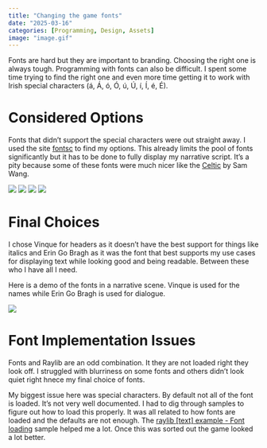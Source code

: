 ```yaml
---
title: "Changing the game fonts"
date: "2025-03-16"
categories: [Programming, Design, Assets]
image: "image.gif"
---
```


Fonts are hard but they are important to branding. Choosing the right one is always tough. Programming with fonts can also be difficult. I spent some time trying to find the right one and even more time getting it to work with Irish special characters (á, Á, ó, Ó, ú, Ú, í, Í, é, É).

# Considered Options

Fonts that didn't support the special characters were out straight away. I used the site [fontsc](https://www.fontsc.com/font/tag/celtic-gaelic-irish?page=1) to find my options. This already limits the pool of fonts significantly but it has to be done to fully display my narrative script. It's a pity because some of these fonts were much nicer like the [Celtic](https://www.fontsc.com/font/celtic) by Sam Wang.

![](vinque.png)
![](eringobragh.png)
![](dum3.png)
![](quest.png)

# Final Choices

I chose Vinque for headers as it doesn't have the best support for things like italics and Erin Go Bragh as it was the font that best supports my use cases for displaying text while looking good and being readable. Between these who I have all I need.

Here is a demo of the fonts in a narrative scene. Vinque is used for the names while Erin Go Bragh is used for dialogue.

![](Corm.png)

# Font Implementation Issues

Fonts and Raylib are an odd combination. It they are not loaded right they look off. I struggled with blurriness on some fonts and others didn't look quiet right hnece my final choice of fonts.

My biggest issue here was special characters. By default not all of the font is loaded. It's not very well documented. I had to dig through samples to figure out how to load this properly. It was all related to how fonts are loaded and the defaults are not enough. The [raylib [text] example - Font loading](https://github.com/raysan5/raylib/blob/master/examples/text/text_font_loading.c) sample helped me a lot. Once this was sorted out the game looked a lot better.